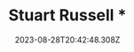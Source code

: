 ---
category:
  - Speaker
in_stock: false
price: 34.5
title: Stuart Russell *
description: '#'
intro: University of California
tax_included: false
taxable: true
is_digital: false
date: 2023-08-28T20:42:48.308Z
shipping:
  weight: 420
style:
  container: md
thumbnail: /src/assets/speaker10.png
id: c2f34229-c540-4d41-913e-4c00cac3c47a
order: 10
--- 